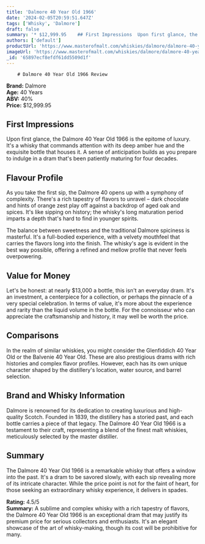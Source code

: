 ```yaml
---
title: 'Dalmore 40 Year Old 1966'
date: '2024-02-05T20:59:51.647Z'
tags: ['Whisky', 'Dalmore']
draft: false
summary: '* $12,999.95    ## First Impressions  Upon first glance, the Dalmore 40 Year Old 1966 is the epitome of luxury. It s a whisky that...'
authors: ['default']
productUrl: 'https://www.masterofmalt.com/whiskies/dalmore/dalmore-40-year-old-whisky/'
imageUrl: 'https://www.masterofmalt.com/whiskies/dalmore/dalmore-40-year-old-whisky.jpg'
_id: '65897ecf8efdf61dd5509d1f'
---
```


        # Dalmore 40 Year Old 1966 Review

**Brand:** Dalmore  
**Age:** 40 Years  
**ABV:** 40%  
**Price:** $12,999.95

## First Impressions

Upon first glance, the Dalmore 40 Year Old 1966 is the epitome of luxury. It's a whisky that commands attention with its deep amber hue and the exquisite bottle that houses it. A sense of anticipation builds as you prepare to indulge in a dram that's been patiently maturing for four decades.

## Flavour Profile

As you take the first sip, the Dalmore 40 opens up with a symphony of complexity. There's a rich tapestry of flavors to unravel – dark chocolate and hints of orange zest play off against a backdrop of aged oak and spices. It's like sipping on history; the whisky's long maturation period imparts a depth that's hard to find in younger spirits.

The balance between sweetness and the traditional Dalmore spiciness is masterful. It's a full-bodied experience, with a velvety mouthfeel that carries the flavors long into the finish. The whisky's age is evident in the best way possible, offering a refined and mellow profile that never feels overpowering.

## Value for Money

Let's be honest: at nearly $13,000 a bottle, this isn't an everyday dram. It's an investment, a centerpiece for a collection, or perhaps the pinnacle of a very special celebration. In terms of value, it's more about the experience and rarity than the liquid volume in the bottle. For the connoisseur who can appreciate the craftsmanship and history, it may well be worth the price.

## Comparisons

In the realm of similar whiskies, you might consider the Glenfiddich 40 Year Old or the Balvenie 40 Year Old. These are also prestigious drams with rich histories and complex flavor profiles. However, each has its own unique character shaped by the distillery's location, water source, and barrel selection.

## Brand and Whisky Information

Dalmore is renowned for its dedication to creating luxurious and high-quality Scotch. Founded in 1839, the distillery has a storied past, and each bottle carries a piece of that legacy. The Dalmore 40 Year Old 1966 is a testament to their craft, representing a blend of the finest malt whiskies, meticulously selected by the master distiller.

## Summary

The Dalmore 40 Year Old 1966 is a remarkable whisky that offers a window into the past. It's a dram to be savored slowly, with each sip revealing more of its intricate character. While the price point is not for the faint of heart, for those seeking an extraordinary whisky experience, it delivers in spades.

**Rating:** 4.5/5  
**Summary:** A sublime and complex whisky with a rich tapestry of flavors, the Dalmore 40 Year Old 1966 is an exceptional dram that may justify its premium price for serious collectors and enthusiasts. It's an elegant showcase of the art of whisky-making, though its cost will be prohibitive for many.
